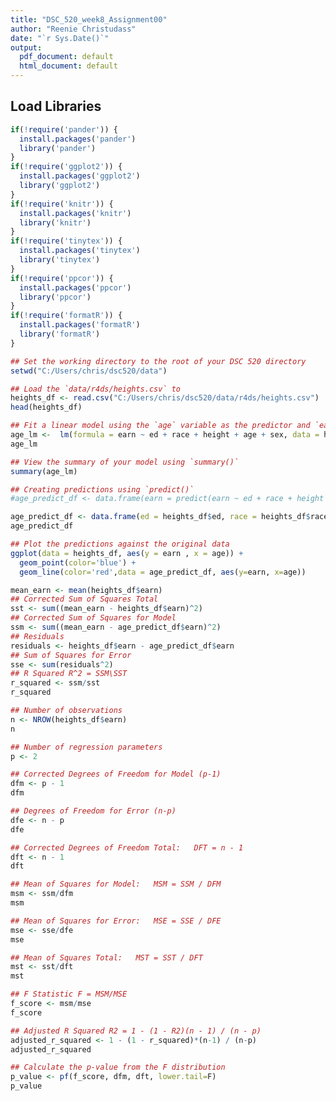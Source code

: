 ```yaml
---
title: "DSC_520_week8_Assignment00"
author: "Reenie Christudass"
date: "`r Sys.Date()`"
output:
  pdf_document: default
  html_document: default
---
```


## Load Libraries
```r
if(!require('pander')) {
  install.packages('pander')
  library('pander')
}
if(!require('ggplot2')) {
  install.packages('ggplot2')
  library('ggplot2')
}
if(!require('knitr')) {
  install.packages('knitr')
  library('knitr')
}
if(!require('tinytex')) {
  install.packages('tinytex')
  library('tinytex')
}
if(!require('ppcor')) {
  install.packages('ppcor')
  library('ppcor')
}
if(!require('formatR')) {
  install.packages('formatR')
  library('formatR')
}
```

```r
## Set the working directory to the root of your DSC 520 directory
setwd("C:/Users/chris/dsc520/data")
```

```r
## Load the `data/r4ds/heights.csv` to
heights_df <- read.csv("C:/Users/chris/dsc520/data/r4ds/heights.csv")
head(heights_df)
```

```r
## Fit a linear model using the `age` variable as the predictor and `earn` as the outcome
age_lm <-  lm(formula = earn ~ ed + race + height + age + sex, data = heights_df)
age_lm
```
```r
## View the summary of your model using `summary()`
summary(age_lm)
```
```r
## Creating predictions using `predict()`
#age_predict_df <- data.frame(earn = predict(earn ~ ed + race + height + age + sex, data = heights_df), age=___)

age_predict_df <- data.frame(ed = heights_df$ed, race = heights_df$race, beight = heights_df$height, age = heights_df$age, sex = heights_df$sex, earn = predict(age_lm, , data = heights_df))
age_predict_df
```


```r
## Plot the predictions against the original data
ggplot(data = heights_df, aes(y = earn , x = age)) +
  geom_point(color='blue') +
  geom_line(color='red',data = age_predict_df, aes(y=earn, x=age))
```
```r
mean_earn <- mean(heights_df$earn)
## Corrected Sum of Squares Total
sst <- sum((mean_earn - heights_df$earn)^2)
## Corrected Sum of Squares for Model
ssm <- sum((mean_earn - age_predict_df$earn)^2)
## Residuals
residuals <- heights_df$earn - age_predict_df$earn
## Sum of Squares for Error
sse <- sum(residuals^2)
## R Squared R^2 = SSM\SST
r_squared <- ssm/sst
r_squared
```

```r
## Number of observations
n <- NROW(heights_df$earn)
n
```

```r
## Number of regression parameters
p <- 2
```

```r
## Corrected Degrees of Freedom for Model (p-1)
dfm <- p - 1
dfm
```
```r
## Degrees of Freedom for Error (n-p)
dfe <- n - p
dfe
```

```r
## Corrected Degrees of Freedom Total:   DFT = n - 1
dft <- n - 1
dft
```


```r
## Mean of Squares for Model:   MSM = SSM / DFM
msm <- ssm/dfm
msm
```


```r
## Mean of Squares for Error:   MSE = SSE / DFE
mse <- sse/dfe
mse
```


```r
## Mean of Squares Total:   MST = SST / DFT
mst <- sst/dft
mst
```


```r
## F Statistic F = MSM/MSE
f_score <- msm/mse
f_score
```


```r
## Adjusted R Squared R2 = 1 - (1 - R2)(n - 1) / (n - p)
adjusted_r_squared <- 1 - (1 - r_squared)*(n-1) / (n-p)
adjusted_r_squared
```


```r
## Calculate the p-value from the F distribution
p_value <- pf(f_score, dfm, dft, lower.tail=F)
p_value
```

